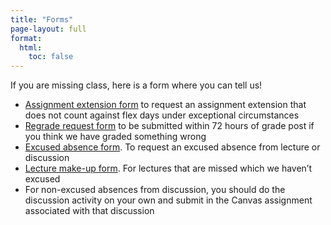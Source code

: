 ```yaml
---
title: "Forms"
page-layout: full
format:
  html:
    toc: false
---
```


If you are missing class, here is a form where you can tell us!

- [Assignment extension form](https://docs.google.com/forms/d/e/1FAIpQLScQQ2m1aO_QY8SjjIB0mdiNHOEvl29t84jLMQzMXc3mnBAH4A/viewform?usp=sf_link) to request an assignment extension that does not count against flex days under exceptional circumstances
- [Regrade request form](https://docs.google.com/forms/d/e/1FAIpQLSczv-ThreXgjcBJP3kedlX8bJW_OHpDCEsyfJG87-E5N8NCVg/viewform?usp=sf_link) to be submitted within 72 hours of grade post if you think we have graded something wrong
- [Excused absence form](https://docs.google.com/forms/d/e/1FAIpQLSc0-bu6tZjii3VAzJdL9JiayywoWC14U4xXrWgwjIqwA7Maxg/viewform). To request an excused absence from lecture or discussion
- [Lecture make-up form](https://forms.gle/1gh7irUBoDRgmTNW9). For lectures that are missed which we haven't excused
- For non-excused absences from discussion, you should do the discussion activity on your own and submit in the Canvas assignment associated with that discussion
